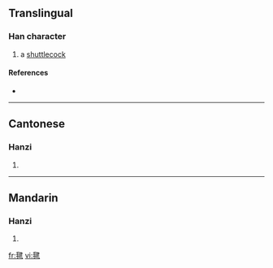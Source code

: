 ==Translingual==

===Han character===
{{Han char|rn=82|rad=毛|as=09|sn=13|four=2571<sub>4</sub>|canj=竹山弓大手 (HUNKQ)}}

# a [[shuttlecock]]

====References====
* {{Han ref|kx=0595.130|dkj=16909|dj=0986.390|hdz=32001.050|uh=6BFD|ud=27645|bh=B7B7|bd=47031}}

----

==Cantonese==

===Hanzi===
{{yue-hanzi|jyut=|y=gin3, yin2}}

# {{defn|Cantonese}}

----

==Mandarin==

===Hanzi===
{{cmn-hanzi|pin=[[jiàn]] ([[jian4]])|wg=chien<sup>4</sup>}}

# {{defn|Mandarin}}

[[fr:毽]]
[[vi:毽]]